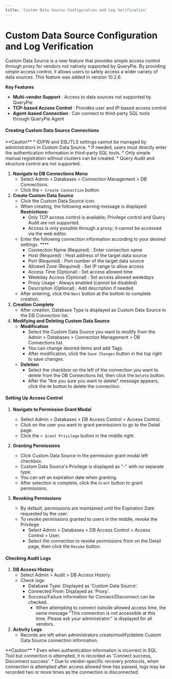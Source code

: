 ```yaml
---
title: 'Custom Data Source Configuration and Log Verification'
---
```



# Custom Data Source Configuration and Log Verification

Custom Data Source is a new feature that provides simple access control through proxy for vendors not natively supported by QueryPie. By providing simple access control, it allows users to safely access a wider variety of data sources. This feature was added in version 10.2.6.

**Key Features**

*  **Multi-vendor Support** : Access to data sources not supported by QueryPie
*  **TCP-based Access Control** : Provides user and IP-based access control
*  **Agent-based Connection** : Can connect to third-party SQL tools through QueryPie Agent

#### Creating Custom Data Source Connections

<Callout type="important">
**Caution**
* ID/PW and SSL/TLS settings cannot be managed by administrators in Custom Data Source.
    * If needed, users must directly enter the authentication information in third-party SQL tools.
* Only simple manual registration without clusters can be created.
* Query Audit and structure control are not supported. 
</Callout>

1.  **Navigate to DB Connections Menu** 
    * Select Admin &gt; Databases &gt; Connection Management &gt; DB Connections.
    * Click the `+ Create Connection` button.
2.  **Create Custom Data Source** 
    * Click the Custom Data Source icon.
    * When creating, the following warning message is displayed: **Restrictions:** 
        * Only TCP access control is available; Privilege control and Query Audit are not supported.
        * Access is only possible through a proxy; it cannot be accessed via the web editor.
    * Enter the following connection information according to your desired settings. **** 
        * Connection Name (Required) : Enter connection name
        * Host (Required) : Host address of the target data source
        * Port (Required) : Port number of the target data source
        * Allowed Zone (Required) : Set IP range to allow access
        * Access Time (Optional) : Set access allowed time
        * Weekday Access (Optional) : Set access allowed weekdays
        * Proxy Usage : Always enabled (cannot be disabled)
        * Description (Optional) : Add description if needed
    * After entering, click the `Next` button at the bottom to complete creation. 
3.  **Creation Complete** 
    * After creation, Database Type is displayed as Custom Data Source in the DB Connection list. 
4.  **Modifying and Deleting Custom Data Source** 
    *  **Modification** 
        * Select the Custom Data Source you want to modify from the Admin &gt; Databases &gt; Connection Management &gt; DB Connections list.
        * You can change desired items and add Tags.
        * After modification, click the `Save Changes` button in the top right to save changes.
    *  **Deletion** 
        * Select the checkbox on the left of the connection you want to delete from the DB Connections list, then click the `Delete` button. 
        * After the "Are you sure you want to delete" message appears, click the `OK` button to delete the connection.

#### Setting Up Access Control

1.  **Navigate to Permission Grant Modal** 
    * Select Admin &gt; Databases &gt; DB Access Control &gt; Access Control.
    * Click on the user you want to grant permissions to go to the Detail page.
    * Click the `+ Grant Privilege` button in the middle right. 
2.  **Granting Permissions** 
    * Click Custom Data Source in the permission grant modal left checkbox.
    * Custom Data Source's Privilege is displayed as "-" with no separate type.
    * You can set an expiration date when granting.
    * After selection is complete, click the `Grant` button to grant permissions. 

1.  **Revoking Permissions** 
    * By default, permissions are maintained until the Expiration Date requested by the user.
    * To revoke permissions granted to users in the middle, revoke the Privilege.
        * Select Admin &gt; Databases &gt; DB Access Control &gt; Access Control &gt; User. 
        * Select the connection to revoke permissions from on the Detail page, then click the `Revoke` button.

#### Checking Audit Logs

1.  **DB Access History** 
    * Select Admin &gt; Audit &gt; DB Access History.
    * Check logs
        * Database Type: Displayed as 'Custom Data Source'.
        * Connected From: Displayed as 'Proxy'.
        * Success/Failure information for Connect/Disconnect can be checked.
            * When attempting to connect outside allowed access time, the same message "This connection is not accessible at this time. Please ask your administrator." is displayed for all vendors.
2.  **Activity Logs** 
    * Records are left when administrators create/modify/delete Custom Data Source connection information.

<Callout type="important">
**Caution**
* Even when authentication information is incorrect in SQL Tool but connection is attempted, it is recorded as 'Connect success, Disconnect success'.
* Due to vendor-specific recovery protocols, when connection is attempted after access allowed time has passed, logs may be recorded two or more times as the connection is disconnected.
</Callout>
